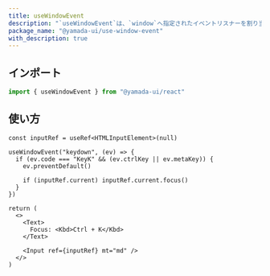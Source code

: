 ```yaml
---
title: useWindowEvent
description: "`useWindowEvent`は、`window`へ指定されたイベントリスナーを割り当てるカスタムフックです。"
package_name: "@yamada-ui/use-window-event"
with_description: true
---
```


## インポート

```ts
import { useWindowEvent } from "@yamada-ui/react"
```

## 使い方

```tsx functional=true
const inputRef = useRef<HTMLInputElement>(null)

useWindowEvent("keydown", (ev) => {
  if (ev.code === "KeyK" && (ev.ctrlKey || ev.metaKey)) {
    ev.preventDefault()

    if (inputRef.current) inputRef.current.focus()
  }
})

return (
  <>
    <Text>
      Focus: <Kbd>Ctrl + K</Kbd>
    </Text>

    <Input ref={inputRef} mt="md" />
  </>
)
```
